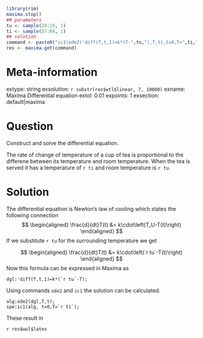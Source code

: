 ```r
library(rim)
maxima.stop()
## parameters
tu <- sample(20:24, 1)
ti <- sample(57:68, 1)
## solution
command <- paste0("ic1(ode2('diff(T,t,1)=k*(T-",tu,"),T,t),t=0,T=",ti,"),expand;")
res <- maxima.get(command)
```

Meta-information
================
extype: string
exsolution: `r substr(res$wtl$linear, 7, 10000)`
exname: Maxima Differential equation
extol: 0.01
expoints: 1
exsection: default|maxima

Question
========
Construct and solve the differential equation.
\hrule 

\vspace*{2mm}

The rate of change of temperature of a cup of tea is proportional to the differene between its temperature and room temperature. When the tea is served it has a temperature of `r ti` and room temperature is `r tu`.

Solution
========
The differential equation is Newton's law of cooling which states the following connection
$$
\begin{aligned}
\frac{d}{dt}T(t) &= k\cdot\left(T_U-T(t)\right)
\end{aligned}
$$
If we substitute `r tu` for the surrounding temperature we get

$$
\begin{aligned}
\frac{d}{dt}T(t) &= k\cdot\left(`r tu`-T(t)\right)
\end{aligned}
$$
Now this formula can be expressed in Maxima as

```
dgl:'diff(T,t,1)=k*(`r tu`-T);
```

Using commands `ode2` and `ic1` the solution can be calculated.

```
alg:ode2(dgl,T,t);
spe:ic1(alg, t=0,T=`r ti`);
```

These result in

`r res$wol$latex`
